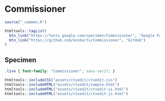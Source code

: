 # Commissioner

```r
source("_common.R")
```

```r
htmltools::tagList(
  btn_link("https://fonts.google.com/specimen/Commissioner", "Google Fonts"),
  btn_link("https://github.com/kosbarts/Commissioner", "GitHub")
)
```

## Specimen

<link rel="preconnect" href="https://fonts.googleapis.com">
<link rel="preconnect" href="https://fonts.gstatic.com" crossorigin>
<link href="https://fonts.googleapis.com/css2?family=Commissioner:wght@400;700&display=swap" rel="stylesheet">

```css
.live { font-family: "Commissioner", sans-serif; }
```

```r
htmltools::includeCSS("assets/ctxedit/ctxedit.css")
htmltools::includeHTML("assets/ctxedit/sample.html")
htmltools::includeHTML("assets/ctxedit/ctxedit-ui.html")
htmltools::includeHTML("assets/ctxedit/ctxedit-js.html")
```
